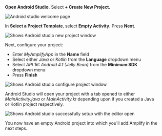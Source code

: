 **Open Android Studio.**  Select **+ Create New Project.**

![Android studio welcome page](/images/lib/getting-started/android/set-up-android-studio-welcome.png)

In **Select a Project Template**, select **Empty Activity**. Press **Next**.

![Shows Android studio new project window](/images/lib/getting-started/android/set-up-android-studio-select-project-template.png)

Next, configure your project:

 - Enter *MyAmplifyApp* in the **Name** field
 - Select either *Java* or *Kotlin* from the **Language** dropdown menu
 - Select *API 16: Android 4.1 (Jelly Bean)* from the **Minimum SDK** dropdown menu
 - Press **Finish**

![Shows Android studio configure project window](/images/lib/getting-started/android/set-up-android-studio-configure-your-project-v1.png)

Android Studio will open your project with a tab opened to either *MainActivity.java* or *MainActivity.kt* depending upon if you created a Java or Kotlin project respectively.

![Shows Android studio successfully setup with the editor open](/images/lib/getting-started/android/set-up-android-studio-successful-setup.png)

You now have an empty Android project into which you'll add Amplify in the next steps.
